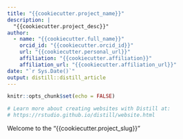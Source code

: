 ```yaml
---
title: "{{cookiecutter.project_name}}"
description: |
  "{{cookiecutter.project_desc}}"
author:
  - name: "{{cookiecutter.full_name}}"
    orcid_id: "{{cookiecutter.orcid_id}}"
    url: "{{cookiecutter.personal_url}}"
    affiliation: "{{cookiecutter.affiliation}}"
    affiliation_url: "{{cookiecutter.affiliation_url}}"
date: "`r Sys.Date()`"
output: distill::distill_article
---
```


```r
knitr::opts_chunk$set(echo = FALSE)

# Learn more about creating websites with Distill at:
# https://rstudio.github.io/distill/website.html

```

Welcome to the "{{cookiecutter.project_slug}}"

